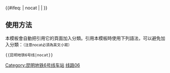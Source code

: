 {{鐵道路線 | lua=1
|模板名稱=昆明地铁6号线
|名稱=[[昆明地铁6号线]]
|代表色 = {{昆明地铁颜色|6}}
|铁道系统 = 昆明地铁
|Logo=
|背景顏色=#FFFFFF
|車站列表 = 塘子巷 ~ 岔街 ~ 东郊路 ~ 菊华 ~ 东部汽车站 ~ 大板桥 ~ 机场前 ~ 机场中心
}}<includeonly>{{#ifeq: {{{1}}} | nocat | <!--空--> | [[Category:昆明地铁6号线车站]] }}</includeonly><noinclude>

==使用方法==
本模板會自動把引用它的頁面加入分類。引用本模板時使用下列語法，可以避免加入分類：<small>（注意nocat必須為英文小寫）</small>
 <nowiki>{{</nowiki>昆明地铁6号线<nowiki>|nocat}}</nowiki>

[[Category:昆明地铁模板|线路06]]</noinclude>